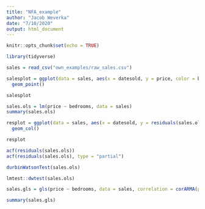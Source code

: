 ```yaml
---
title: "NFA_example"
author: "Jacob Weverka"
date: "7/10/2020"
output: html_document
---
```


```r
knitr::opts_chunk$set(echo = TRUE)
```

```r
library(tidyverse)

```

```r
sales = read_csv("own_examples/raw_sales.csv")

salesplot = ggplot(data = sales, aes(x = datesold, y = price, color = bedrooms)) +
  geom_point()

salesplot
```



```r
sales.ols = lm(price ~ bedrooms, data = sales)
summary(sales.ols)
```


```r
resplot = ggplot(data = sales, aes(x = datesold, y = residuals(sales.ols))) +
  geom_col()

resplot
```






```r
acf(residuals(sales.ols))
acf(residuals(sales.ols), type = "partial")
```



```r
durbinWatsonTest(sales.ols)

lmtest::dwtest(sales.ols)

```


```r
sales.gls = gls(price ~ bedrooms, data = sales, correlation = corARMA(p = 1), method = "ML")

summary(sales.gls)
```






























